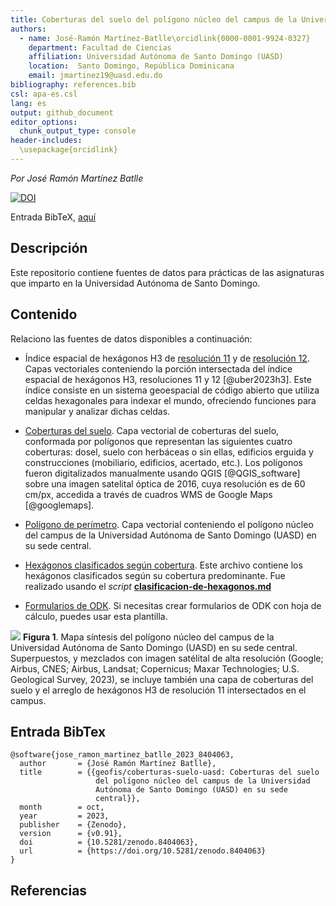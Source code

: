 ```yaml
---
title: Coberturas del suelo del polígono núcleo del campus de la Universidad Autónoma de Santo Domingo (UASD) en su sede central
authors:
  - name: José-Ramón Martínez-Batlle\orcidlink{0000-0001-9924-0327}
    department: Facultad de Ciencias
    affiliation: Universidad Autónoma de Santo Domingo (UASD)
    location:  Santo Domingo, República Dominicana
    email: jmartinez19@uasd.edu.do
bibliography: references.bib
csl: apa-es.csl
lang: es
output: github_document
editor_options: 
  chunk_output_type: console
header-includes:
  \usepackage{orcidlink}
---
```


<!-- README.md se genera a partir de README.Rmd. Por favor, edita ese archivo. -->

*Por José Ramón Martínez Batlle*

[![DOI](https://zenodo.org/badge/DOI/10.5281/zenodo.8404063.svg)](https://doi.org/10.5281/zenodo.8404063)

Entrada BibTeX, [aquí](#entrada-bibtex)

## Descripción

Este repositorio contiene fuentes de datos para prácticas de las asignaturas que imparto en la Universidad Autónoma de Santo Domingo.

## Contenido

Relaciono las fuentes de datos disponibles a continuación:

- Índice espacial de hexágonos H3 de [resolución 11](fuentes/h3-res-11.gpkg) y de [resolución 12](fuentes/h3-res-12-no-edificios.gpkg). Capas vectoriales conteniendo la porción intersectada del índice espacial de hexágonos H3, resoluciones 11 y 12 [@uber2023h3]. Este índice consiste en un sistema geoespacial de código abierto que utiliza celdas hexagonales para indexar el mundo, ofreciendo funciones para manipular y analizar dichas celdas.

- [Coberturas del suelo](fuentes/tipos-cob-2-epsg-32619-cleaned-3.shp). Capa vectorial de coberturas del suelo, conformada por polígonos que representan las siguientes cuatro coberturas: dosel, suelo con herbáceas o sin ellas, edificios erguida y construcciones (mobiliario, edificios, acertado, etc.). Los polígonos fueron digitalizados manualmente usando QGIS [@QGIS_software] sobre una imagen satelital óptica de 2016, cuya resolución es de 60 cm/px, accedida a través de cuadros WMS de Google Maps [@googlemaps].

- [Polígono de perímetro](fuentes/poligono-uasd.gpkg). Capa vectorial conteniendo el polígono núcleo del campus de la Universidad Autónoma de Santo Domingo (UASD) en su sede central.

- [Hexágonos clasificados según cobertura](salidas/h3-res-12-no-edificios-3-grupos.gpkg). Este archivo contiene los hexágonos clasificados según su cobertura predominante. Fue realizado usando el *script* [**clasificacion-de-hexagonos.md**](clasificacion-de-hexagonos.md)

- [Formularios de ODK](odk/biogeografia_hormigas_202302.xls). Si necesitas crear formularios de ODK con hoja de cálculo, puedes usar esta plantilla.

![](salidas/salida.jpg)
**Figura 1**. Mapa síntesis del polígono núcleo del campus de la Universidad Autónoma de Santo Domingo (UASD) en su sede central. Superpuestos, y mezclados con imagen satélital de alta resolución (Google; Airbus, CNES; Airbus, Landsat; Copernicus; Maxar Technologies; U.S. Geological Survey, 2023), se incluye también una capa de coberturas del suelo y el arreglo de hexágonos H3 de resolución 11 intersectados en el campus.


## Entrada BibTex

```
@software{jose_ramon_martinez_batlle_2023_8404063,
  author       = {José Ramón Martínez Batlle},
  title        = {{geofis/coberturas-suelo-uasd: Coberturas del suelo 
                   del polígono núcleo del campus de la Universidad
                   Autónoma de Santo Domingo (UASD) en su sede
                   central}},
  month        = oct,
  year         = 2023,
  publisher    = {Zenodo},
  version      = {v0.91},
  doi          = {10.5281/zenodo.8404063},
  url          = {https://doi.org/10.5281/zenodo.8404063}
}
```


## Referencias